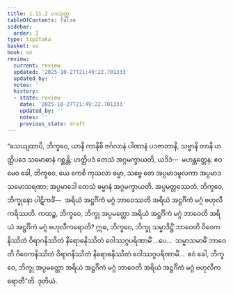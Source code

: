 ```yaml
---
title: 1.11.2 ပဒသုတ္တ
tableOfContents: false
sidebar:
  order: 2
type: tipitaka
basket: su
book: sn
review:
  current: review
  updated: '2025-10-27T21:49:22.701333'
  updated_by: ''
  notes: ''
  history:
  - state: review
    date: '2025-10-27T21:49:22.701333'
    updated_by: ''
    notes: ''
    previous_state: draft
---
```



<ReviewStatus review={frontmatter.review} showDetails={true} />

<HypothesisAnnotation frontmatter={frontmatter} />

<DynamicBreadcrumb />

<Division number="140" book="sn" e="ch" v="18" p="300">

<Paragraph number="257" book="sn">
“သေယျထာပိ, ဘိက္ခဝေ, ယာနိ ကာနိစိ ဇင်္ဂလာနံ ပါဏာနံ ပဒဇာတာနိ, သဗ္ဗာနိ တာနိ ဟတ္ထိပဒေ သမောဓာနံ ဂစ္ဆန္တိ; ဟတ္ထိပဒံ တေသံ အဂ္ဂမက္ခာယတိ, ယဒိဒံ—  မဟန္တတ္တေန; ဧဝမေဝ ခေါ, ဘိက္ခဝေ, ယေ ကေစိ ကုသလာ ဓမ္မာ, သဗ္ဗေ တေ အပ္ပမာဒမူလကာ အပ္ပမာဒသမောသရဏာ; အပ္ပမာဒေါ တေသံ ဓမ္မာနံ အဂ္ဂမက္ခာယတိ. အပ္ပမတ္တဿေတံ, ဘိက္ခဝေ, ဘိက္ခုနော ပါဋိကင်္ခံ—  အရိယံ အဋ္ဌင်္ဂိကံ မဂ္ဂံ ဘာဝေဿတိ အရိယံ အဋ္ဌင်္ဂိကံ မဂ္ဂံ ဗဟုလီကရိဿတိ. ကထဉ္စ, ဘိက္ခဝေ, ဘိက္ခု အပ္ပမတ္တော အရိယံ အဋ္ဌင်္ဂိကံ မဂ္ဂံ ဘာဝေတိ အရိယံ အဋ္ဌင်္ဂိကံ မဂ္ဂံ ဗဟုလီကရောတိ? ဣဓ, ဘိက္ခဝေ, ဘိက္ခု သမ္မာဒိဋ္ဌိံ ဘာဝေတိ ဝိဝေကနိဿိတံ ဝိရာဂနိဿိတံ နိရောဓနိဿိတံ ဝေါဿဂ္ဂပရိဏာမိံ …ပေ…  သမ္မာသမာဓိံ ဘာဝေတိ ဝိဝေကနိဿိတံ ဝိရာဂနိဿိတံ နိရောဓနိဿိတံ ဝေါဿဂ္ဂပရိဏာမိံ…  ဧဝံ ခေါ, ဘိက္ခဝေ, ဘိက္ခု အပ္ပမတ္တော အရိယံ အဋ္ဌင်္ဂိကံ မဂ္ဂံ ဘာဝေတိ အရိယံ အဋ္ဌင်္ဂိကံ မဂ္ဂံ ဗဟုလီကရောတီ”တိ.

</Paragraph>
</Division>

<Paragraph number="258" type="center" book="sn">
ဒုတိယံ.
</Paragraph>